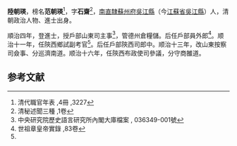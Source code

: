 '''陸朝瑛'''，榜名'''范朝瑛'''<ref>清代職官年表 ,4冊 ,3227</ref>，字'''石齋'''<ref>清秘述聞三種 ,1卷</ref>，[[南直隸|南直隸]][[蘇州府|蘇州府]][[吳江縣|吳江縣]]（今[[江蘇省|江蘇省]][[吳江縣|吳江縣]]）人，清朝政治人物、進士出身。

順治四年，登進士，授戶部山東司主事<ref>中央研究院歷史語言研究所內閣大庫檔案 , 036349-001號</ref>，管德州倉糧儲。后任戶部員外郎<ref name="#1">世祖章皇帝實錄 ,83卷</ref>。顺治十一年，任陝西鄉試副考官<ref name="#1"/>。后任戶部陝西司郎中。顺治十三年，改山東按察司僉事、分巡濟南道。顺治十六年，任陝西布政使司參議，分守商雒道。

==参考文献==
{{reflist}}
{{清朝人物小作品}}
{{順治四年丁亥科殿試金榜}}